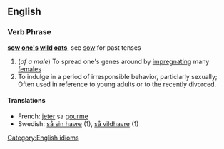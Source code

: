 ==English==
===Verb Phrase===
[[Category:English idioms]]
'''[[sow]] [[one's]] [[wild]] [[oats]]''', see [[sow]] for past tenses

# (''of a male'') To spread one's genes around by [[impregnate|impregnating]] many [[females]]
# To indulge in a period of irresponsible behavior, particlarly sexually; Often used in reference to young adults or to the recently divorced.


====Translations====
*French: [[jeter]] sa [[gourme]]
*Swedish: [[så sin havre]] (1), [[så vildhavre]] (1)